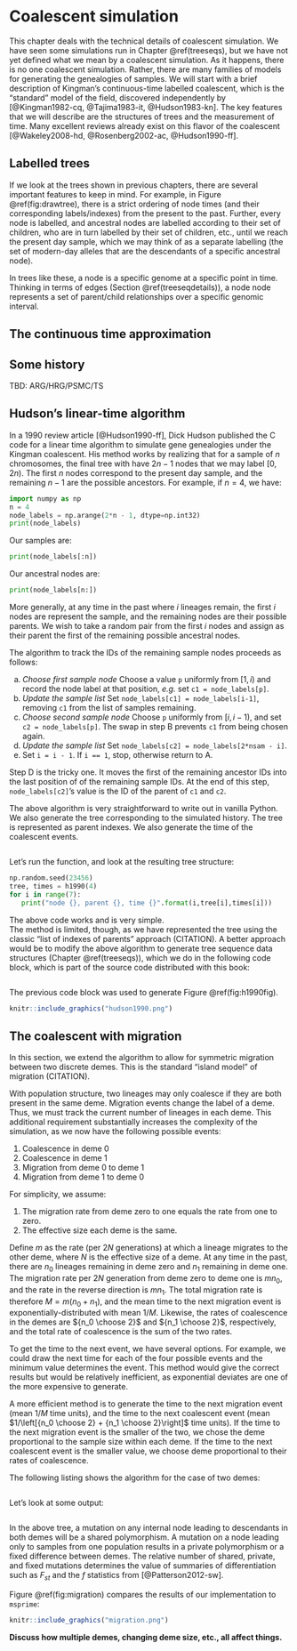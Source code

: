# Coalescent simulation {#coalescentsim}

This chapter deals with the technical details of coalescent simulation.  We have seen some simulations run in Chapter \@ref(treeseqs), but we have not yet defined what we mean by a coalescent simulation.  As it happens, there is no one coalescent simulation.  Rather, there are many families of models for generating the genealogies of samples.  We will start with a brief description of Kingman's continuous-time labelled coalescent, which is the "standard" model of the field, discovered independently by [@Kingman1982-cq, @Tajima1983-it, @Hudson1983-kn].  The key features that we will describe are the structures of trees and the measurement of time. Many excellent reviews already exist on this flavor of the coalescent [@Wakeley2008-hd, @Rosenberg2002-ac, @Hudson1990-ff].

## Labelled trees

If we look at the trees shown in previous chapters, there are several important features to keep in mind. For example, in Figure \@ref(fig:drawtree), there is a strict ordering of node times (and their corresponding labels/indexes) from the present to the past.  Further, every node is labelled, and ancestral nodes are labelled according to their set of children, who are in turn labelled by their set of children, etc., until we reach the present day sample, which we may think of as a separate labelling (the set of modern-day alleles that are the descendants of a specific ancestral node).

In trees like these, a node is a specific genome at a specific point in time.  Thinking in terms of edges (Section \@ref(treeseqdetails)), a node node represents a set of parent/child relationships over a specific genomic interval.


## The continuous time approximation


## Some history

TBD: ARG/HRG/PSMC/TS

## Hudson's linear-time algorithm

In a 1990 review article [@Hudson1990-ff], Dick Hudson published the C
code for a linear time algorithm to simulate gene genealogies under the Kingman 
coalescent. His method works by realizing that for a sample of $n$ chromosomes,
the final tree with have $2n - 1$ nodes that we may label $[0, 2n)$. 
The first $n$ nodes correspond to the present day sample, and the remaining
$n-1$ are the possible ancestors.  For example, if $n = 4$, we have:

```python
import numpy as np
n = 4
node_labels = np.arange(2*n - 1, dtype=np.int32)
print(node_labels)
```

Our samples are:

```python
print(node_labels[:n])
```

Our ancestral nodes are:

```python
print(node_labels[n:])
```

More generally, at any time in the past where $i$ lineages remain,
the first $i$ nodes are represent the sample, and the remaining nodes
are their possible parents. We wish to take a random pair from the first $i$
nodes and assign as their parent the first of the remaining possible ancestral nodes.

The algorithm to track the IDs of the remaining sample nodes proceeds as follows:

a. *Choose first sample node* Choose a value `p` uniformly from $[1, i)$ and record the node label at that position, *e.g.* set `c1 = node_labels[p]`.
b. *Update the sample list* Set `node_labels[c1] = node_labels[i-1]`, removing `c1` from the list of samples remaining.
c. *Choose second sample node* Choose `p` uniformly from $[i, i-1)$, and set `c2 = node_labels[p]`. The swap in step B prevents `c1` from being chosen again.
d. *Update the sample list* Set `node_labels[c2] = node_labels[2*nsam - i]`. 
e. Set `i = i - 1`.  If `i == 1`, stop, otherwise return to A.

Step D is the tricky one.  It moves the first of the remaining ancestor IDs into the last position of
of the remaining sample IDs. At the end of this step, `node_labels[c2]`'s value is the ID of the
parent of `c1` and `c2`.

The above algorithm is very straightforward to write out in vanilla
Python.  We also generate the tree corresponding to the simulated history.
The tree is represented as parent indexes. We also generate the time of 
the coalescent events.

```python
```

Let's run the function, and look at the resulting tree structure:

```python
np.random.seed(23456)
tree, times = h1990(4)
for i in range(7):
   print("node {}, parent {}, time {}".format(i,tree[i],times[i]))
```

The above code works and is very simple.  
The method is limited, though, as we have represented the tree using the classic
"list of indexes of parents" approach (CITATION).  A better approach would
be to modify the above algorithm to generate tree sequence data structures 
(Chapter \@ref(treeseqs)), which we do in the following code block,
which is part of the source code distributed with this book:

```python
```

The previous code block was used to generate Figure \@ref(fig:h1990fig).

```r
knitr::include_graphics("hudson1990.png")
```

## The coalescent with migration   

In this section, we extend the algorithm to allow for symmetric migration between two discrete demes.  This is the
standard "island model" of migration (CITATION). 

With population structure, two lineages may only coalesce if they are both present in the same deme.  Migration events
change the label of a deme.  Thus, we must track the current number of lineages in each deme.  This additional
requirement substantially increases the complexity of the simulation, as we now have the following possible events:

1. Coalescence in deme 0
2. Coalescence in deme 1
3. Migration from deme 0 to deme 1
4. Migration from deme 1 to deme 0

For simplicity, we assume:

1. The migration rate from deme zero to one equals the rate from one to zero.
2. The effective size each deme is the same.

Define $m$ as the rate (per $2N$ generations) at which a lineage migrates to the other deme, where $N$ is the effective size of a deme. 
At any time in the past, there are $n_0$ lineages remaining in deme zero and $n_1$ remaining in deme one.
The migration rate per $2N$ generation from deme zero to deme one is $mn_0$, and the rate in the reverse
direction is $mn_1$.  The total migration rate is therefore $M=m(n_0+n_1)$, and the mean time to the next migration event is
exponentially-distributed with mean $1/M$.  Likewise, the rates of coalescence in the demes are
${n_0 \choose 2}$ and ${n_1 \choose 2}$, respectively, and the total rate of coalescence is the sum of the
two rates.

To get the time to the next event, we have several options. For example, we could draw the next time for each of the four possible events
and the minimum value determines the event.  This method would give the correct results but would be relatively
inefficient, as exponential deviates are one of the more expensive to generate.

A more efficient method is to generate the time to the next migration event (mean $1/M$ time units), and the time
to the next coalescent event (mean $1/\left[{n_0 \choose 2} + {n_1 \choose 2}\right]$ time units).  If the time to the next
migration event is the smaller of the two, we chose the deme proportional to the sample size within each deme.  If the
time to the next coalescent event is the smaller value, we choose deme proportional to their rates of coalescence.

The following listing shows the algorithm for the case of two demes:

```python
```

Let's look at some output:

```python
```

In the above tree, a mutation on any internal node leading to descendants in both demes will be a shared polymorphism.
A mutation on a node leading only to samples from one population results in a private polymorphism or a fixed difference 
between demes.  The relative number of shared, private, and fixed mutations determines the value of summaries of
differentiation such as $F_{st}$ and the $f$ statistics from [@Patterson2012-sw].

Figure \@ref(fig:migration) compares the results of our implementation to `msprime`:

```r
knitr::include_graphics("migration.png")
```

**Discuss how multiple demes, changing deme size, etc., all affect things.**
